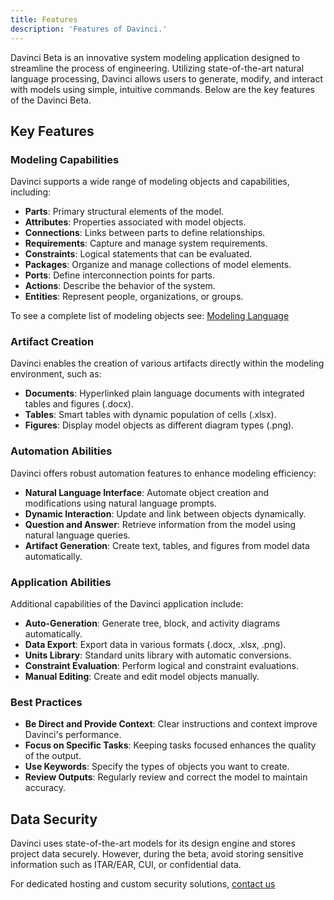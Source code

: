 ```yaml
---
title: Features
description: 'Features of Davinci.'
---
```


Davinci Beta is an innovative system modeling application designed to streamline the process of engineering. Utilizing state-of-the-art natural language processing, Davinci allows users to generate, modify, and interact with models using simple, intuitive commands. Below are the key features of the Davinci Beta.

## Key Features

### Modeling Capabilities

Davinci supports a wide range of modeling objects and capabilities, including:

- **Parts**: Primary structural elements of the model.
- **Attributes**: Properties associated with model objects.
- **Connections**: Links between parts to define relationships.
- **Requirements**: Capture and manage system requirements.
- **Constraints**: Logical statements that can be evaluated.
- **Packages**: Organize and manage collections of model elements.
- **Ports**: Define interconnection points for parts.
- **Actions**: Describe the behavior of the system.
- **Entities**: Represent people, organizations, or groups.

<Note> To see a complete list of modeling objects see: [Modeling Language](/sections/sysml/systemmodeling) </Note>

### Artifact Creation

Davinci enables the creation of various artifacts directly within the modeling environment, such as:

- **Documents**: Hyperlinked plain language documents with integrated tables and figures (.docx).
- **Tables**: Smart tables with dynamic population of cells (.xlsx).
- **Figures**: Display model objects as different diagram types (.png).

### Automation Abilities

Davinci offers robust automation features to enhance modeling efficiency:

- **Natural Language Interface**: Automate object creation and modifications using natural language prompts.
- **Dynamic Interaction**: Update and link between objects dynamically.
- **Question and Answer**: Retrieve information from the model using natural language queries.
- **Artifact Generation**: Create text, tables, and figures from model data automatically.

### Application Abilities

Additional capabilities of the Davinci application include:

- **Auto-Generation**: Generate tree, block, and activity diagrams automatically.
- **Data Export**: Export data in various formats (.docx, .xlsx, .png).
- **Units Library**: Standard units library with automatic conversions.
- **Constraint Evaluation**: Perform logical and constraint evaluations.
- **Manual Editing**: Create and edit model objects manually.

### Best Practices

- **Be Direct and Provide Context**: Clear instructions and context improve Davinci's performance.
- **Focus on Specific Tasks**: Keeping tasks focused enhances the quality of the output.
- **Use Keywords**: Specify the types of objects you want to create.
- **Review Outputs**: Regularly review and correct the model to maintain accuracy.

## Data Security

Davinci uses state-of-the-art models for its design engine and stores project data securely. However, during the beta, avoid storing sensitive information such as ITAR/EAR, CUI, or confidential data.

For dedicated hosting and custom security solutions, [contact us](https://www.celedonsolutions.com/enterprise-contact)